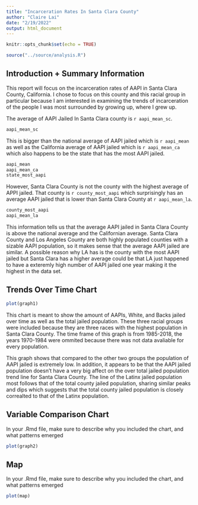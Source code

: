 ```yaml
---
title: "Incarceration Rates In Santa Clara County"
author: "Claire Lai"
date: "2/19/2022"
output: html_document
---
```


```r
knitr::opts_chunk$set(echo = TRUE)
```

```r
source("../source/analysis.R")
```

## Introduction + Summary Information

This report will focus on the incarceration rates of AAPI in Santa Clara County, California. I chose to focus on this county and this racial group in particular because I am interested in examining the trends of incarceration of the people I was most surrounded by growing up, where I grew up.

The average of AAPI Jailed In Santa Clara county is `r aapi_mean_sc`.

```r
aapi_mean_sc
```

This is bigger than the national average of AAPI jailed which is `r aapi_mean` as well as the California average of AAPI jailed which is `r aapi_mean_ca` which also happens to be the state that has the most AAPI jailed.

```r
aapi_mean
aapi_mean_ca
state_most_aapi
```

However, Santa Clara County is not the county with the highest average of APPI jailed. That county is `r county_most_aapi` which surprisingly has an average AAPI jailed that is lower than Santa Clara County at `r aapi_mean_la`.

```r
county_most_aapi
aapi_mean_la
```

This information tells us that the average AAPI jailed in Santa Clara County is above the national average and the Californian average. Santa Clara County and Los Angeles County are both highly populated counties with a sizable AAPI population, so it makes sense that the average AAPI jailed are similar. A possible reason why LA has is the county with the most AAPI jailed but Santa Clara has a higher average could be that LA just happened to have a exteremly high number of AAPI jailed one year making it the highest in the data set.

## Trends Over Time Chart

```r
plot(graph1)
```

This chart is meant to show the amount of AAPIs, White, and Backs jailed over time as well as the total jailed population. These three racial groups were included because they are three races with the highest population in Santa Clara County. The time frame of this graph is from 1985-2018, the years 1970-1984 were ommited because there was not data avaliable for every population.

This graph shows that compared to the other two groups the population of AAPI jailed is extremely low. In addition, it appears to be that the AAPI jailed population doesn't have a very big affect on the over total jailed population trend line for Santa Clara County. The line of the Latinx jailed population most follows that of the total county jailed population, sharing similar peaks and dips which suggests that the total county jailed population is closely correalted to that of the Latinx population. 

## Variable Comparison Chart

In your .Rmd file, make sure to describe why you included the chart, and what patterns emerged

```r
plot(graph2)
```

## Map

In your .Rmd file, make sure to describe why you included the chart, and what patterns emerged

```r
plot(map)
```
